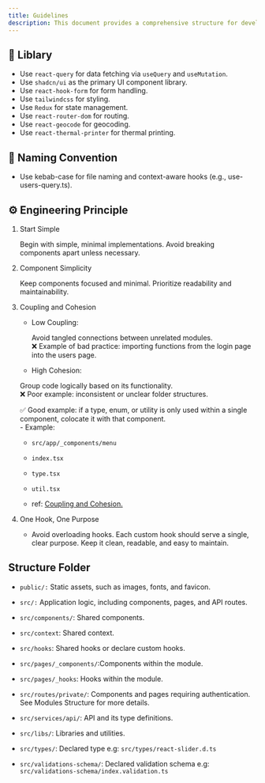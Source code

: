 ```yaml
---
title: Guidelines
description: This document provides a comprehensive structure for developing tantri cashier with VITE ReactJS. Here is a tidied-up version based on each context
---
```



## 🧩 Liblary

- Use `react-query` for data fetching via `useQuery` and `useMutation`.
- Use `shadcn/ui` as the primary UI component library.
- Use `react-hook-form` for form handling.
- Use `tailwindcss` for styling.
- Use `Redux` for state management.
- Use `react-router-dom` for routing.
- Use `react-geocode` for geocoding.
- Use `react-thermal-printer` for thermal printing.

## 📝 Naming Convention

- Use kebab-case for file naming and context-aware hooks (e.g., use-users-query.ts).

## ⚙️ Engineering Principle

1. Start Simple

   Begin with simple, minimal implementations. Avoid breaking components apart unless necessary.

2. Component Simplicity

   Keep components focused and minimal. Prioritize readability and maintainability.

3. Coupling and Cohesion

   - Low Coupling:

     Avoid tangled connections between unrelated modules. <br />❌ Example of bad
     practice: importing functions from the login page into the users page.

   - High Cohesion:

   Group code logically based on its functionality. <br />
   ❌ Poor example: inconsistent or unclear folder structures.

   ✅ Good example: if a type, enum, or utility is only used within a single
   component, colocate it with that component. <br />- Example:

   - `src/app/_components/menu`
   - `index.tsx`
   - `type.tsx`
   - `util.tsx`

   - ref: [Coupling and Cohesion.](https://betterprogramming.pub/coupling-cohesion-552b022492b2)

4. One Hook, One Purpose
   - Avoid overloading hooks. Each custom hook should serve a single, clear purpose.
     Keep it clean, readable, and easy to maintain.

## Structure Folder

- `public/:` Static assets, such as images, fonts, and favicon.

- `src/:` Application logic, including components, pages, and API routes.

- `src/components/`: Shared components.

- `src/context`: Shared context.

- `src/hooks`: Shared hooks or declare custom hooks.

- `src/pages/_components/`:Components within the module.

- `src/pages/_hooks`: Hooks within the module.

- `src/routes/private/`: Components and pages requiring authentication. See Modules Structure for more details.

- `src/services/api/`: API and its type definitions.

- `src/libs/`: Libraries and utilities.

- `src/types/`: Declared type e.g: `src/types/react-slider.d.ts`

- `src/validations-schema/`: Declared validation schema e.g: `src/validations-schema/index.validation.ts`

<Files>

  <Folder name="public">
    <File name="favicon.ico" />
  </Folder>
  <Folder name="src" defaultOpen>
    <Folder name="components" defaultOpen>
      <Folder name="ui">
        <File name="button.tsx" />
        <File name="tabs.tsx" />
        <File name="dialog.tsx" />
      </Folder>
    </Folder>
    <Folder name="config" defaultOpen>
      <File name="env.ts" />
    </Folder>
    <Folder name="context" defaultOpen>
      <File name="storeContext.tsx" />
    </Folder>
    <Folder name="hooks" defaultOpen>
      <Folder name="custom-hooks" defaultOpen>
        <File name="use-auth.ts" />
        <File name="use-alert-message.ts" />
      </Folder>
    </Folder>
    <Folder name="lib" defaultOpen>
      <Folder name="api"></Folder>
      <Folder name="constants">
        <File name="constants.ts" />
      </Folder>
      <Folder name="utils"></Folder>
    </Folder>
    <Folder name="pages" defaultOpen>
      <Folder name="Home" defaultOpen> 
          <Folder name="_components" defaultOpen>
            <File name="index.tsx" />
          </Folder>
          <Folder name="_hooks">
            <File name="use-auth-mutation.tsx" />
            <File name="use-user-query.tsx" />
          </Folder>
          <File name="page.tsx" />      
      </Folder>
    </Folder>
    <Folder name="redux" defaultOpen>
      <Folder name="slices">
        <File name="payment-slice.ts" />
      </Folder>
      <File name="store.ts" />
      <File name="hooks.ts" />
    </Folder>
    <Folder name="routes" defaultOpen>
      <File name="fallback.tsx" />
      <File name="index.tsx" />
      <File name="public.tsx" />
      <File name="private.tsx" />
    </Folder>
    <Folder name="services" defaultOpen>
      <Folder name="api" defaultOpen>
        <Folder name="setting-cafe" defaultOpen>
          <File name="auth.ts" />
          <File name="type.ts" />
        </Folder>
      </Folder>
    </Folder>
    <Folder name="types">
      <File name="index.ts" />
    </Folder>
    <Folder name="validations-schema">
      <File name="index.validation.ts" />
    </Folder>
  </Folder>
  <File name="package.json" />
</Files>
